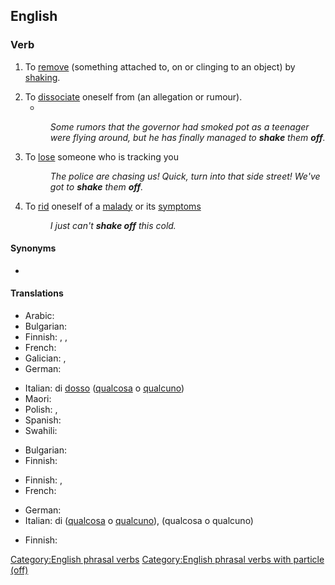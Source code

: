 ==English==

===Verb===
{{en-verb|shake<,,shook,shaken> off}}

# To [[remove]] (something attached to, on or clinging to an object) by [[shake|shaking]].
#: {{ux|en|The archaeologists '''shook off''' the dust that had fallen from the roof, and promptly continued their work.}}
# To [[dissociate]] oneself from (an allegation or rumour).
#* {{quote-journal|en|date=2022 November 30|author=Nick Brodrick|title=Pride and innovation shine at St Pancras|journal=RAIL|issue=971|page=69|text=The 21st century's spectacular reimagined transport hub "set out to '''shake off''' the old image of stations. I think it's successfully done that, and it's great that others are following suit," Spinks continues.}}
#: ''Some rumors that the governor had smoked pot as a teenager were flying around, but he has finally managed to '''shake''' them '''off'''.''
# To [[lose]] someone who is tracking you
#: ''The police are chasing us! Quick, turn into that side street! We've got to '''shake''' them '''off'''.''
# To [[rid]] oneself of a [[malady]] or its [[symptom]]s
#: ''I just can't '''shake off''' this cold.''

====Synonyms====
* {{l|en|forshake}}

====Translations====
{{trans-top|to remove by shaking}}
* Arabic: {{t|ar|اِنْتَفَضَ}}
* Bulgarian: {{t|bg|отърсвам}}
* Finnish: {{t+|fi|pudistella}}, {{t|fi|puistella}}, {{t+|fi|karistaa}}
* French: {{t+|fr|secouer}}
* Galician: {{t+|gl|sacudir}}, {{t+|gl|escudir}} {{qualifier|archaic}}
* German: {{t|de|abschütteln}}
{{trans-mid}}
* Italian: {{t|it|scrollarsi}} di [[dosso]] ([[qualcosa]] o [[qualcuno]])
* Maori: {{t|mi|ruirui}}
* Polish: {{t+|pl|otrząsać|impf}}, {{t+|pl|otrząsnąć|pf}}
* Spanish: {{t+|es|sacudir}}
* Swahili: {{t|sw|kung'uta|alt=kukung'uta}}
{{trans-bottom}}

{{trans-top|to dissociate oneself from}}
* Bulgarian: {{t+|bg|отричам}}
* Finnish: {{t|fi|[[karistaa]] [[harteiltaan]]}}
{{trans-mid}}
{{trans-bottom}}

{{trans-top|to lose someone tracking}}
* Finnish: {{t|fi|[[karistaa]] [[kannoiltaan]]}}, {{t|fi|[[päästä]] [[karkuun]]}}
* French: {{t+|fr|semer}}
{{trans-mid}}
* German: {{t|de|abschütteln}}
* Italian: {{t+|it|liberarsi}} di ([[qualcosa]] o [[qualcuno]]), {{t+|it|seminare}} (qualcosa o qualcuno)
{{trans-bottom}}

{{trans-top|to rid oneself of a malady}}
* Finnish: {{t|fi|[[päästä]] [[eroon]]}}
{{trans-mid}}
{{trans-bottom}}

[[Category:English phrasal verbs]]
[[Category:English phrasal verbs with particle (off)]]